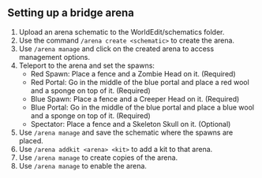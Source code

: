 ## Setting up a bridge arena

1. Upload an arena schematic to the WorldEdit/schematics folder.
2. Use the command `/arena create <schematic>` to create the arena.
3. Use `/arena manage` and click on the created arena to access management options.
4. Teleport to the arena and set the spawns:
   - Red Spawn: Place a fence and a Zombie Head on it. (Required)
   - Red Portal: Go in the middle of the blue portal and place a red wool and a sponge on top of it. (Required)
   - Blue Spawn: Place a fence and a Creeper Head on it. (Required)
   - Blue Portal: Go in the middle of the blue portal and place a blue wool and a sponge on top of it. (Required)
   - Spectator: Place a fence and a Skeleton Skull on it. (Optional)
5. Use `/arena manage` and save the schematic where the spawns are placed.
6. Use `/arena addkit <arena> <kit>` to add a kit to that arena.
7.  Use `/arena manage` to create copies of the arena.
8.  Use `/arena manage` to enable the arena.
